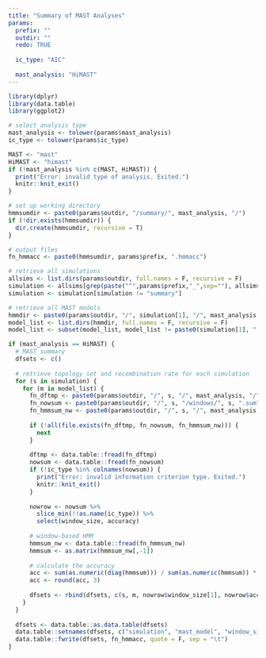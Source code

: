 ```yaml
---
title: "Summary of MAST Analyses"
params:
  prefix: ""
  outdir: ""
  redo: TRUE
  
  ic_type: "AIC"
  
  mast_analysis: "HiMAST"
---
```


```r
library(dplyr)
library(data.table)
library(ggplot2)

# select analysis type
mast_analysis <- tolower(params$mast_analysis)
ic_type <- tolower(params$ic_type)

MAST <- "mast"
HiMAST <- "himast"
if (!mast_analysis %in% c(MAST, HiMAST)) {
  print("Error: invalid type of analysis. Exited.")
  knitr::knit_exit()
}

# set up working directory
hmmsumdir <- paste0(params$outdir, "/summary/", mast_analysis, "/")
if (!dir.exists(hmmsumdir)) {
  dir.create(hmmsumdir, recursive = T)
}

# output files
fn_hmmacc <- paste0(hmmsumdir, params$prefix, ".hmmacc")
```

```r
# retrieve all simulations
allsims <- list.dirs(params$outdir, full.names = F, recursive = F)
simulation <- allsims[grep(paste("^",params$prefix,"_",sep=""), allsims)]
simulation <- simulation[simulation != "summary"]

# retrieve all MAST models 
hmmdir <- paste0(params$outdir, "/", simulation[1], "/", mast_analysis, "/")
model_list <- list.dirs(hmmdir, full.names = F, recursive = F)
model_list <- subset(model_list, model_list != paste0(simulation[1], ".mast.tops"))

if (mast_analysis == HiMAST) {
  # MAST summary
  dfsets <- c()
  
  # retrieve topology set and recombination rate for each simulation
  for (s in simulation) {
    for (m in model_list) {
      fn_dftmp <- paste0(params$outdir, "/", s, "/", mast_analysis, "/", m, "/summary/", s, ".mh.sum")
      fn_nowsum <- paste0(params$outdir, "/", s, "/windows/", s, ".sum")
      fn_hmmsum_nw <- paste0(params$outdir, "/", s, "/", mast_analysis, "/", m, "/summary/", s, ".hmmnow")
      
      if (!all(file.exists(fn_dftmp, fn_nowsum, fn_hmmsum_nw))) {
        next
      }
      
      dftmp <- data.table::fread(fn_dftmp)
      nowsum <- data.table::fread(fn_nowsum)
      if (!ic_type %in% colnames(nowsum)) {
        print("Error: invalid information criterion type. Exited.")
        knitr::knit_exit()
      }
    
      nowrow <- nowsum %>%
        slice_min(!!as.name(ic_type)) %>%
        select(window_size, accuracy)
      
      # window-based HMM
      hmmsum_nw <- data.table::fread(fn_hmmsum_nw)
      hmmsum <- as.matrix(hmmsum_nw[,-1])
    
      # calculate the accuracy 
      acc <- sum(as.numeric(diag(hmmsum))) / sum(as.numeric(hmmsum)) * 100
      acc <- round(acc, 3)
      
      dfsets <- rbind(dfsets, c(s, m, nowrow$window_size[1], nowrow$accuracy[1], dftmp$accuracy[1], acc))
    }
  }
  
  dfsets <- data.table::as.data.table(dfsets)
  data.table::setnames(dfsets, c("simulation", "mast_model", "window_size", "now", "hmm", "hmm_now"))
  data.table::fwrite(dfsets, fn_hmmacc, quote = F, sep = "\t")
}
```
